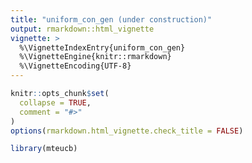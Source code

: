 ```yaml
---
title: "uniform_con_gen (under construction)"
output: rmarkdown::html_vignette
vignette: >
  %\VignetteIndexEntry{uniform_con_gen}
  %\VignetteEngine{knitr::rmarkdown}
  %\VignetteEncoding{UTF-8}
---
```


```r
knitr::opts_chunk$set(
  collapse = TRUE,
  comment = "#>"
)
options(rmarkdown.html_vignette.check_title = FALSE) 
```

```r
library(mteucb)
```
